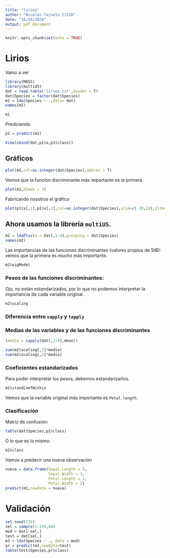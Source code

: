 ```yaml
---
title: "lirios"
author: "Nicolás Tajuelo 21316"
date: "16/10/2024"
output: pdf_document
---
```


```r
knitr::opts_chunk$set(echo = TRUE)
```

# Lirios

Vamo a ver

```r
library(MASS)
library(multiUS)
dat = read.table('lirios.txt',header = T)
dat$Species = factor(dat$Species)
m1 = lda(Species ~ .,data= dat)
names(m1)
```

```r
m1
```

Prediciendo

```r
p1 = predict(m1)
```

```r
View(cbind(dat,p1$x,p1$class))
```

## Gráficos

```r
plot(m1,col=as.integer(dat$Species),abbrev = T)
```

Vemos que la función discriminante más importante es la primera.

```r
plot(m1,dimen = 1)
```

Fabricando nosotros el gráfico

```r
plot(p1$x[,1],p1$x[,2],col=as.integer(dat$Species),xlim=c(-10,10),ylim=c(-5,5),cex=.5)
```

## Ahora usamos la librería `multiUS`.

```r
m2 = ldaPlus(x = dat[,1:4],grouping = dat$Species)
names(m2)
```

Las importancias de las funciones discriminantes (valores propios de StB): vemos que la primera es mucho más importante.

```r
m2$eigModel
```

### Pesos de las funciones discriminantes:

Ojo, no están estandarizados, por lo que no podemos interpretar la importancia de cada variable original.

```r
m2$scaling
```

### Diferencia entre `sapply` y `tapply`
\begin{itemize}
  \item `sapply` coge una matriz y aplica una función por columnas (media de cada columna)

  \item `tapply` coge una variable clasificada por grupos y aplica una misma función a las variables da cada grupo por separado
\end{itemize}

### Medias de las variables y de las funciones discriminantes

```r
(media = sapply(dat[,1:4],mean))
```

```r
sum(m2$scaling[,1]*media)
sum(m2$scaling[,2]*media)
```

### Coeficientes estandarizados

Para poder interpretar los pesos, debemos estandarizarlos.

```r
m2$standCoefWithin
```

Vemos que la variable original más importante es `Petal.length`.

### Clasificación

Matriz de confusión:

```r
table(dat$Species,p1$class)
```

O lo que es lo mismo: 

```r
m2$class
```

Vamos a predecir una nueva observación

```r
nueva = data.frame(Sepal.Length = 5,
                   Sepal.Width = 3,
                   Petal.Length = 2,
                   Petal.Width = 2)
predict(m1,newdata = nueva)
```

# Validación

```r
set.seed(135)
sel = sample(1:150,40)
mod = dat[-sel,]
test = dat[sel,]
m3 = lda(Species ~ ., data = mod)
pr = predict(m3,newdata=test)
table(test$Species,pr$class)
```

